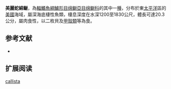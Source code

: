 {{Speciesbox
| name = 美麗蛇綿鳚
| image = 
| status = NE
| status_system = IUCN3.1
| genus = Lycenchelys
| species = callista
| authority = [[Anderson|Anderson]], 1995
| synonyms = 
}}

'''美麗蛇綿鳚'''，為[[輻鰭魚綱|輻鰭魚綱]][[鱸形目|鱸形目]][[绵鳚亞目|绵鳚亞目]][[绵鳚科|绵鳚科]]的其中一[[種|種]]，分布於東[[太平洋|太平洋]]區的[[美國|美國]]海域，屬深海底棲性魚類，棲息深度在水深1200至1830公尺，體長可達20.3公分，屬肉食性，以二枚貝及[[甲殼類|甲殼類]]等為食。

==参考文献==
*{{FishBase_species|genus=Lycenchelys|species=callista|year=2011|month=12}}

== 扩展阅读 ==
{{refbegin}}
{{wikispecies-inline|Lycenchelys callista|美麗蛇綿鳚}}
{{refend}}
{{Taxonbar|from=Q1097156}}

[[Category:蛇綿鳚属|callista]]


{{鱸形目小作品}}